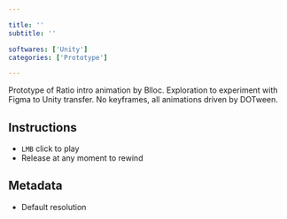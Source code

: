 ```yaml
---

title: ''
subtitle: ''

softwares: ['Unity']
categories: ['Prototype']

---
```


Prototype of Ratio intro animation by Blloc. Exploration to experiment with Figma to Unity transfer. No keyframes, all animations driven by DOTween.



## Instructions
- `LMB` click to play
- Release at any moment to rewind



## Metadata
- Default resolution